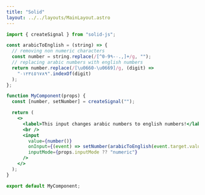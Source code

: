 ```yaml
---
title: "Solid"
layout: ../../layouts/MainLayout.astro
---
```


```jsx
import { createSignal } from "solid-js";

const arabicToEnglish = (string) => {
  // removing non numeric characters
  const number = string.replace(/[^0-9٠-٩.,]+/g, "");
  // replacing arabic numbers with english numbers
  return number.replace(/[\u0660-\u0669]/g, (digit) =>
    "٠١٢٣٤٥٦٧٨٩".indexOf(digit)
  );
};

function MyComponent(props) {
  const [number, setNumber] = createSignal("");

  return (
    <>
      <label>This input changes arabic numbers to english numbers!</label>
      <br />
      <input
        value={number()}
        onInput={(event) => setNumber(arabicToEnglish(event.target.value))}
        inputMode={props.inputMode ?? "numeric"}
      />
    </>
  );
}

export default MyComponent;
```

<SolidInput client:visible/>
